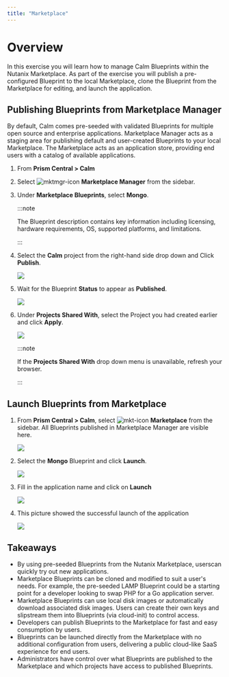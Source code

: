 ---
title: "Marketplace"
---

# Overview

In this exercise you will learn how to manage Calm Blueprints within the Nutanix Marketplace. As part of the exercise you will publish a
pre-configured Blueprint to the local Marketplace, clone the Blueprint from the Marketplace for editing, and launch the application.

## Publishing Blueprints from Marketplace Manager

By default, Calm comes pre-seeded with validated Blueprints for multiple open source and enterprise applications. Marketplace Manager acts as a
staging area for publishing default and user-created Blueprints to your local Marketplace. The Marketplace acts as an application store,
providing end users with a catalog of available applications.

1. From **Prism Central > Calm** 
      
2. Select ![mktmgr-icon](../images/marketplacemanager_icon.png) **Marketplace Manager** from the sidebar.

2. Under **Marketplace Blueprints**, select **Mongo**.

   :::note
    
   The Blueprint description contains key information including licensing, hardware requirements, OS, supported platforms, and limitations.
   
   :::

1.  Select the **Calm** project from the right-hand side drop down and
    Click **Publish**.

    ![](images/5.17/mongo_marketplace_1.png)

1.  Wait for the Blueprint **Status** to appear as **Published**.

    ![](images/5.17/mongo_marketplace_2.png)

1.  Under **Projects Shared With**, select the Project you had created
    earlier and click **Apply**.

    ![](images/5.17/mongo_marketplace_3.png)

    :::note
    
    If the **Projects Shared With** drop down menu is unavailable, refresh your browser.

    :::

## Launch Blueprints from Marketplace

1.  From **Prism Central > Calm**, select ![mkt-icon](../images/marketplace_icon.png) **Marketplace** from the
    sidebar. All Blueprints published in Marketplace Manager are visible here.

    ![](images/5.17/mongo_marketplace_4.png)

1.  Select the **Mongo** Blueprint and click **Launch**.

    ![](images/5.17/mongo_marketplace_5.png)

1.  Fill in the application name and click on **Launch**

    ![](images/5.17/mongo_marketplace_launch.png)

1.  This picture showed the successful launch of the application

    ![](images/5.17/mongo_marketplace_success.png)

## Takeaways

-   By using pre-seeded Blueprints from the Nutanix Marketplace, userscan quickly try out new applications.
-   Marketplace Blueprints can be cloned and modified to suit a user's needs. For example, the pre-seeded LAMP Blueprint could be a
    starting point for a developer looking to swap PHP for a Go application server.
-   Marketplace Blueprints can use local disk images or automatically download associated disk images. Users can create their own keys and
    slipstream them into Blueprints (via cloud-init) to control access.
-   Developers can publish Blueprints to the Marketplace for fast and easy consumption by users.
-   Blueprints can be launched directly from the Marketplace with no additional configuration from users, delivering a public cloud-like
    SaaS experience for end users.
-   Administrators have control over what Blueprints are published to the Marketplace and which projects have access to published Blueprints.
